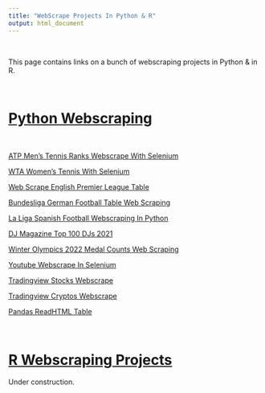 ```yaml
---
title: "WebScrape Projects In Python & R"
output: html_document
---
```


&nbsp;

This page contains links on a bunch of webscraping projects in Python & in R.

&nbsp;

# <u>Python Webscraping</u>

&nbsp;

[ATP Men's Tennis Ranks Webscrape With Selenium](https://github.com/dk81/web_scrape_python/blob/main/atp_tennis_ranks_webscrape_selenium.ipynb)

[WTA Women's Tennis With Selenium](https://github.com/dk81/web_scrape_python/blob/main/wta_tennis_webscrape_selenium.ipynb)

[Web Scrape English Premier League Table](https://github.com/dk81/web_scrape_python/blob/main/epl_table_webscrape.ipynb)

[Bundesliga German Football Table Web Scraping](https://github.com/dk81/web_scrape_python/blob/main/bundesliga_webscrape.ipynb)

[La Liga Spanish Football Webscraping In Python](https://github.com/dk81/web_scrape_python/blob/main/laliga_spanishsoccer_webscrape.ipynb)

[DJ Magazine Top 100 DJs 2021](https://github.com/dk81/web_scrape_python/blob/main/DJMag_top100_2021.ipynb)

[Winter Olympics 2022 Medal Counts Web Scraping](https://github.com/dk81/web_scrape_python/blob/main/Winter_Olympics2022_MedalCounts_webscrape.ipynb)

[Youtube Webscrape In Selenium](https://github.com/dk81/web_scrape_python/blob/main/youtube_webscrape_selenium.ipynb)

[Tradingview Stocks Webscrape](https://github.com/dk81/web_scrape_python/blob/main/tradingview_stocks_webscrape.ipynb)

[Tradingview Cryptos Webscrape](https://github.com/dk81/web_scrape_python/blob/main/tradingview_cryptos_webscrape.ipynb)

[Pandas ReadHTML Table](https://github.com/dk81/web_scrape_python/blob/main/soccerTables_pandasReadHTML.ipynb)

&nbsp;


# <u>R Webscraping Projects</u>

Under construction.

&nbsp;



